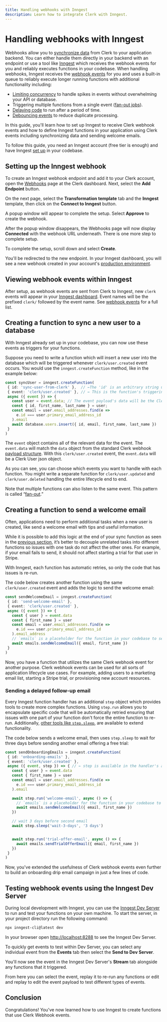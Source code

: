```yaml
---
title: Handling webhooks with Inngest
description: Learn how to integrate Clerk with Inngest.
---
```


# Handling webhooks with Inngest

Webhooks allow you to [synchronize data](/docs/integrations/webhooks/sync-data) from Clerk to your application backend. You can either handle them directly in your backend with an endpoint or use a tool like [Inngest](https://inngest.com/) which receives the webhook events for you and reliably executes functions in your codebase. When handling webhooks, Inngest receives the [webhook events](/docs/integrations/webhooks/overview#supported-webhook-events) for you and uses a built-in queue to reliably execute longer running functions with additional functionality including:

* [Limiting concurrency](https://www.inngest.com/docs/guides/concurrency) to handle spikes in events without overwhelming your API or database.
* Triggering multiple functions from a single event ([fan-out jobs](https://www.inngest.com/docs/guides/fan-out-jobs)).
* [Delaying code](https://www.inngest.com/docs/functions/multi-step) to run after a period of time.
* [Debouncing events](https://www.inngest.com/docs/reference/functions/debounce) to reduce duplicate processing.

In this guide, you'll learn how to set up Inngest to receive Clerk webhook events and how to define Inngest functions in your application using Clerk events including synchronizing data and sending welcome emails.

To follow this guide, you need an Inngest account (free tier is enough) and have Inngest [set up](https://www.inngest.com/docs/quick-start) in your codebase.

## Setting up the Inngest webhook

To create an Inngest webhook endpoint and add it to your Clerk account, open the [Webhooks](https://dashboard.clerk.com/last-active?path=webhooks) page at the Clerk dashboard. Next, select the **Add Endpoint** button.

<Images
  width={2578}
  height={1652}
  src="/docs/images/integrations/inngest/webhook-page.webp"
  alt="The Webhooks page in the Clerk Dashboard. A red arrow points to the button for Add Endpoint."
/>

On the next page, select the **Transformation template** tab and the **Inngest** template, then click on the **Connect to Inngest** button.

<Images
  width={1906}
  height={1376}
  src="/docs/images/integrations/inngest/webhook-transformation-template.webp"
  alt="The Webhooks page in the Clerk Dashboard showing the Inngest transformation template. Red arrows point to the Transformation Template tab, the Inngest template, and the Connect to Inngest button."
/>

A popup window will appear to complete the setup. Select **Approve** to create the webhook.

<Images
  width={1194}
  height={1520}
  src="/docs/images/integrations/inngest/inngest-permissions-dialog.webp"
  alt="The Inngest permissions popup window showing the Approve button."
/>

After the popup window disappears, the Webhooks page will now display **Connected** with the webhook URL underneath. There is one more step to complete setup.

<Images
  width={1880}
  height={1448}
  src="/docs/images/integrations/inngest/webhook-endpoint-connected.webp"
  alt="The Webhooks page in the Clerk Dashboard showing a connected Inngest account. A red arrow points to the Connected button."
/>

To complete the setup, scroll down and select **Create**.

<Images
  width={1906}
  height={1376}
  src="/docs/images/integrations/inngest/webhook-create.webp"
  alt="The Webhooks page in the Clerk Dashboard showing the end of the page to create a new endpoint. A red arrow points to the Create button."
/>


You'll be redirected to the new endpoint. In your Inngest dashboard, you will see a new webhook created in your account's [production environment](https://app.inngest.com/env/production/manage/webhooks).


## Viewing webhook events within Inngest

After setup, as webhook events are sent from Clerk to Inngest, new `clerk` events will appear in your [Inngest dashboard](https://app.inngest.com/env/production/events). Event names will be the prefixed `clerk/` followed by the event name. See [webhook events](/docs/integrations/webhooks/overview#supported-webhook-events) for a full list.

<Images
  width={1052}
  height={860}
  src="/docs/images/integrations/inngest/inngest-clerk-events.webp"
  alt="The Events page in the Inngest Dashboard showing a list of Clerk events."
/>

## Creating a function to sync a new user to a database

With Inngest already set up in your codebase, you can now use these events as triggers for your functions.

Suppose you need to write a function which will insert a new user into the database which will be triggered whenever `clerk/user.created` event occurs. You would use the `inngest.createFunction` method, like in the example below:


```typescript filename="src/inngest/sync-user.ts"
const syncUser = inngest.createFunction(
 { id: 'sync-user-from-clerk' },  // ←The 'id' is an arbitrary string used to identify the function in the dashboard
 { event: 'clerk/user.created' }, // ← This is the function's triggering event
 async ({ event }) => {
   const user = event.data; // The event payload's data will be the Clerk User json object
   const { id, first_name, last_name } = user;
   const email = user.email_addresses.find(e =>
     e.id === user.primary_email_address_id
   ).email
   await database.users.insert({ id, email, first_name, last_name })
 }
)
```


The `event` object contains all of the relevant data for the event. The `event.data` will match the `data` object from the standard Clerk webhook [payload structure](/docs/integrations/webhooks/overview#payload-structure). With this `clerk/user.created` event, the `event.data` will be a Clerk User json object.

As you can see, you can choose which events you want to handle with each function. You might write a separate function for `clerk/user.updated` and `clerk/user.deleted` handling the entire lifecycle end to end.

Note that multiple functions can also listen to the same event. This pattern is called “[fan-out](https://www.inngest.com/docs/guides/fan-out-jobs).”


## Creating a function to send a welcome email

Often, applications need to perform additional tasks when a new user is created, like send a welcome email with tips and useful information.

While it is possible to add this logic at the end of your sync function as seen in the [previous section](/docs/integrations/webhooks/inngest#creating-a-function-to-sync-a-new-user-to-a-database), it’s better to decouple unrelated tasks into different functions so issues with one task do not affect the other ones. For example, if your email fails to send, it should not affect starting a trial for that user in Stripe.

With Inngest, each function has automatic retries, so only the code that has issues is re-run.

The code below creates another function using the same `clerk/user.created` event and adds the logic to send the welcome email:


```typescript  filename="src/inngest/welcome-emails.ts"
const sendWelcomeEmail = inngest.createFunction(
 { id: 'send-welcome-email' },
 { event: 'clerk/user.created' },
 async ({ event }) => {
   const { user } = event.data
   const { first_name } = user
   const email = user.email_addresses.find(e =>
     e.id === user.primary_email_address_id
   ).email_address
   // `emails` is a placeholder for the function in your codebase to send email
   await emails.sendWelcomeEmail({ email, first_name })
 }
)
```


Now, you have a function that utilizes the same Clerk webhook event for another purpose. Clerk webhook events can be used for all sorts of application lifecycle use cases. For example, adding users to a marketing email list, starting a Stripe trial, or provisioning new account resources.


### Sending a delayed follow-up email

Every Inngest function handler has an additional `step` object which provides tools to create more complex functions. Using `step.run` allows you to encapsulate specific code that will be automatically retried ensuring that issues with one part of your function don't force the entire function to re-run. Additionally, [other tools like `step.sleep`](https://www.inngest.com/docs/reference/functions/step-sleep), are available to extend functionality.

The code below sends a welcome email, then uses `step.sleep` to wait for three days before sending another email offering a free trial:

```typescript filename="src/inngest/welcome-emails.ts"
const sendOnboardingEmails = inngest.createFunction(
 { id: 'onboarding-emails' },
 { event: 'clerk/user.created' },
 async ({ event, step }) => { // ← step is available in the handler's arguments
   const { user } = event.data
   const { first_name } = user
   const email = user.email_addresses.find(e =>
     e.id === user.primary_email_address_id
   ).email

   await step.run('welcome-email', async () => {
     // `emails` is a placeholder for the function in your codebase to send email
     await emails.sendWelcomeEmail({ email, first_name })
   })

   // wait 3 days before second email
   await step.sleep('wait-3-days', '3 days')


   await step.run('trial-offer-email', async () => {
     await emails.sendTrialOfferEmail({ email, first_name })
   })
 }
)
```

Now, you've extended the usefulness of Clerk webhook events even further to build an onboarding drip email campaign in just a few lines of code.


## Testing webhook events using the Inngest Dev Server

During local development with Inngest, you can use the [Inngest Dev Server](https://www.inngest.com/docs/local-development) to run and test your functions on your own machine. To start the server, in your project directory run the following command:

```sh filename="terminal"
npx inngest-cli@latest dev
```

In your browser open [http://localhost:8288](http://localhost:8288) to see the Inngest Dev Server.

To quickly get events to test within Dev Server, you can select any individual event from the **Events** tab then select the **Send to Dev Server**.

<Images
  width={2142}
  height={1246}
  src="/docs/images/integrations/inngest/inngest-send-to-dev-server.webp"
  alt="The Inngest Dashboard showing an individual event payload. Red arrows point to the Events tab and the Send to Dev Server button."
/>

You'll now see the event in the Inngest Dev Server's **Stream** tab alongside any functions that it triggered.

<Images
  width={1328}
  height={670}
  src="/docs/images/integrations/inngest/inngest-dev-server.webp"
  alt="The Inngest Dev Server showing the Stream tab. The forwarded event is visible in the stream."
/>

From here you can select the event, replay it to re-run any functions or edit and replay to edit the event payload to test different types of events.

<Images
  width={1170}
  height={1114}
  src="/docs/images/integrations/inngest/inngest-replay-event.webp"
  alt="The Inngest Dev Server showing the forwarded event payload. A red arrow points to the Replay button."
/>

## Conclusion

Congratulations! You've now learned how to use Inngest to create functions that use Clerk Webhook events.
